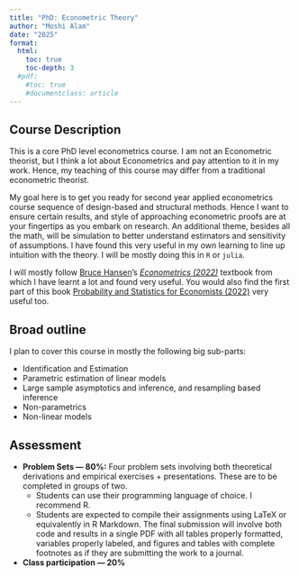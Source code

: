 ```yaml
---
title: "PhD: Econometric Theory"
author: "Moshi Alam"
date: "2025"
format:
  html:
    toc: true
    toc-depth: 3
  #pdf:
    #toc: true
    #documentclass: article
---
```


## Course Description

This is a core PhD level econometrics course. I am not an Econometric theorist, but I think a lot about Econometrics and pay attention to it in my work. Hence, my teaching of this course may differ from a traditional econometric theorist. 

My goal here is to get you ready for second year applied econometrics course sequence of design-based and structural methods. Hence I want to ensure certain results, and style of approaching econometric proofs are at your fingertips as you embark on research. An additional theme, besides all the math, will be simulation to better understand estimators and sensitivity of assumptions.  I have found this very useful in my own learning to line up intuition with the theory. I will be mostly doing this in `R` or `julia`.


I will mostly follow [Bruce Hansen](https://econ.wisc.edu/staff/hansen-bruce/)'s *[Econometrics (2022)](https://users.ssc.wisc.edu/~bhansen/econometrics/)*  textbook from which I have learnt a lot and found very useful. You would also find the first part of this book [Probability and Statistics for Economists (2022)](https://users.ssc.wisc.edu/~bhansen/probability/) very useful too. 


## Broad outline

I plan to cover this course in mostly the following big sub-parts: 

- Identification and Estimation
- Parametric estimation of linear models
- Large sample asymptotics and inference, and resampling based inference
- Non-parametrics
- Non-linear models




## Assessment

- **Problem Sets — 80%:** Four problem sets involving both theoretical derivations and empirical exercises + presentations. These are to be completed in groups of two.
    - Students can use their programming language of choice. I recommend R.
    - Students are expected to compile their assignments using LaTeX or equivalently in R Markdown. The final submission will involve both code and results in a single PDF with all tables properly formatted, variables properly labeled, and figures and tables with complete footnotes as if they are submitting the work to a journal.
- **Class participation — 20%**


